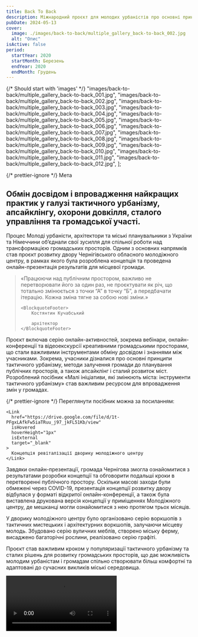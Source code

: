 ```yaml
---
title: Back To Back
description: Міжнародний проєкт для молодих урбаністів про основні принципи тактичного урбанізму, методи залучення громади до планування публічних просторів, а також апсайклінг й сталий розвиток міст.
pubDate: 2024-05-13
cover:
  image: ./images/back-to-back/multiple_gallery_back-to-back_002.jpg
  alt: "Опис"
isActive: false
period:
  startYear: 2020
  startMonth: Березень
  endYear: 2020
  endMonth: Грудень
---
```



{/* Should start with 'images' */}
"images/back-to-back/multiple_gallery_back-to-back_001.jpg",
"images/back-to-back/multiple_gallery_back-to-back_002.jpg",
"images/back-to-back/multiple_gallery_back-to-back_003.jpg",
"images/back-to-back/multiple_gallery_back-to-back_004.jpg",
"images/back-to-back/multiple_gallery_back-to-back_005.jpg",
"images/back-to-back/multiple_gallery_back-to-back_006.jpg",
"images/back-to-back/multiple_gallery_back-to-back_007.jpg",
"images/back-to-back/multiple_gallery_back-to-back_008.jpg",
"images/back-to-back/multiple_gallery_back-to-back_009.jpg",
"images/back-to-back/multiple_gallery_back-to-back_010.jpg",
"images/back-to-back/multiple_gallery_back-to-back_011.jpg",
"images/back-to-back/multiple_gallery_back-to-back_012.jpg",
];

{/* prettier-ignore */}
<TextContent>
  <Badge>Мета</Badge>
  ## Обмін досвідом і впровадження найкращих практик у галузі тактичного урбанізму, апсайклінгу, охорони довкілля, сталого управління та громадської участі.
</TextContent>

<TextContent>
  <Badge>Процес</Badge>
Молоді урбаністи, архітектори та міські планувальники з України та Німеччини об’єднали свої зусилля для спільної роботи над трансформацією громадських просторів. Одним з основних напрямків став проєкт розвитку двору Чернігівського обласного молодіжного центру, в рамках якого була розроблена концепція та проведена онлайн-презентація результатів для місцевої громади.

</TextContent>

<Blockquote>
<span>«</span>Працюючи над публічним простором, важливо не перетворювати його за один раз, не проєктувати як річ, що тотально змінюється з точки “А” в точку “Б”, а передбачати ітерацію. Кожна зміна тягне за собою нові зміни.<span>»</span>

    <BlockquoteFooter>
        Костянтин Кучабський

        архітектор
    </BlockquoteFooter>

</Blockquote>

<TextContent>
Проєкт включав серію онлайн-активностей, зокрема вебінари, онлайн-конференції та відеоекскурсії креативними громадськими просторами, що стали важливими інструментами обміну досвідом і знаннями між учасниками. Зокрема, учасники дізналися про основні принципи тактичного урбанізму, методи залучення громади до планування публічних просторів, а також апсайклінг і сталий розвиток міст. Розроблений посібник «Малі ініціативи, які змінюють міста: інструменти тактичного урбанізму» став важливим ресурсом для впровадження змін у громадах.

</TextContent>

{/* prettier-ignore */}
<Centered>
  <ImageGrid isFull>
    <Full src={back2BackPdf} orientation="wide"/>
  </ImageGrid>
  <Annotation>
    Переглянути посібник можна за посиланням:

    <Link
      href="https://drive.google.com/file/d/1t-PFgxLAfkFw5iaTRuu_j97_jkFL51Kb/view"
      isHovered
      hoverHeight="1px"
      isExternal
      target="_blank"
    >
      Концепція ревіталізації дворику молодіжного центру
    </Link>

  </Annotation>
  
</Centered>

<TextContent>
Завдяки онлайн-презентації, громада Чернігова змогла ознайомитися з результатами розробки концепції та обговорити подальші кроки в перетворенні публічного простору. Оскільки масові заходи були обмежені через COVID-19, презентація концепції розвитку двору відбулася у форматі відкритої онлайн-конференції, а також була виставлена друкована версія концепції у приміщеннях Молодіжного центру, де мешканці могли ознайомитися з нею протягом трьох місяців.

У дворику молодіжного центру було організовано серію воркшопів з тактичних мистецьких і архітектурних воркшопів, залучаючи місцеву молодь. Збудовано серію вуличних меблів, створено міську ферму, висаджено багаторічні рослини, реалізовано серію графіті.

Проєкт став важливим кроком у популяризації тактичного урбанізму та сталих рішень для розвитку громадських просторів, що дає можливість молодим урбаністам і громадам спільно створювати більш комфортні та адаптовані до сучасних викликів міські середовища.

</TextContent>

<Video src="https://www.youtube.com/embed/IATfMxTKyIs?si=IGslO_JQLSvwpp-N" />

{/* prettier-ignore */}
  <TextContent>
    <Badge>Результат</Badge>

    <ResultList>
      - 23 молоді урбаністи з України та Німеччини співпрацювали в онлайн-форматі.
      - Розроблено концепцію розвитку дворику молодіжного центру в Чернігові.
      - Розроблено посібник «Малі ініціативи, щоі змінюють міста: інструменти тактичного урбанізму».
      - Організовано 5 воркшопів з тактичного урбанізму, озеленення і вуличного мистецтва.
      - Створено серію онлайн-екскурсій публічними просторами України та Німеччини.
    </ResultList>

  </TextContent>

<Logos>
  <Icon name="donors-evz" />
  <div class="donor-logo">
    <MyPicture
      src={all4YouLogo}
      width={300}
      alt="Чернігівський обласний молодіжний центр логотип"
    />
  </div>
  <Icon name="donors-evz" />
  <div class="donor-logo">
    <MyPicture
      src={all4YouLogo}
      width={300}
      alt="Чернігівський обласний молодіжний центр логотип"
    />
  </div>
  <Icon name="donors-evz" />
  <div class="donor-logo">
    <MyPicture
      src={all4YouLogo}
      width={300}
      alt="Чернігівський обласний молодіжний центр логотип"
    />
  </div>
</Logos>

<MultiSlideGallery imagePaths={backToBackImages} isFullscreen />
